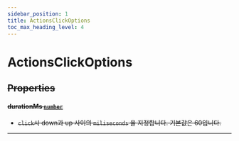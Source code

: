 ```yaml
---
sidebar_position: 1
title: ActionsClickOptions
toc_max_heading_level: 4
---
```


# ActionsClickOptions <s generated />

## Properties <s generated />

#### durationMs [`number`]( https://developer.mozilla.org/en-US/docs/Web/JavaScript/Reference/Global_Objects/Number) <s generated />

- `click`시 down과 up 사이의 `miliseconds` 을 지정합니다. 기본값은 60입니다.

<hr class="solid" />  <s generated />

